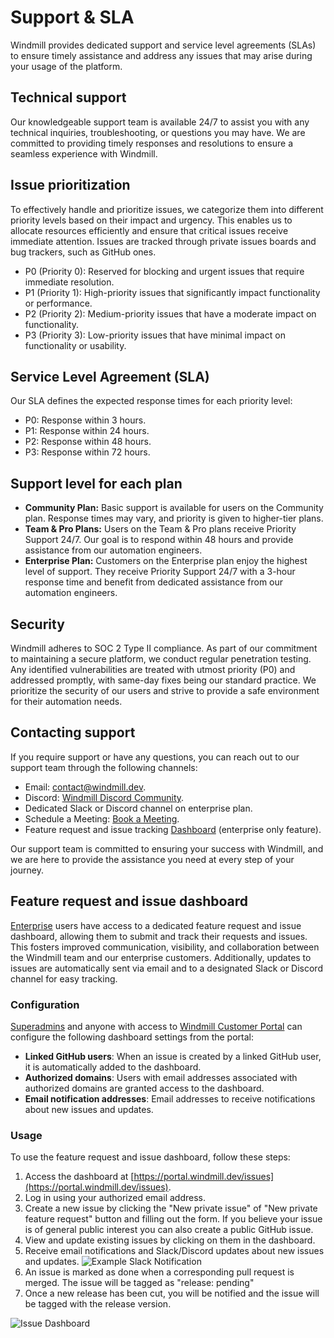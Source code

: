 
# Support & SLA

Windmill provides dedicated support and service level agreements (SLAs) to ensure timely assistance and address any issues that may arise during your usage of the platform.

## Technical support

Our knowledgeable support team is available 24/7 to assist you with any technical inquiries, troubleshooting, or questions you may have. We are committed to providing timely responses and resolutions to ensure a seamless experience with Windmill.

## Issue prioritization

To effectively handle and prioritize issues, we categorize them into different priority levels based on their impact and urgency. This enables us to allocate resources efficiently and ensure that critical issues receive immediate attention. Issues are tracked through private issues boards and bug trackers, such as GitHub ones.

- P0 (Priority 0): Reserved for blocking and urgent issues that require immediate resolution.
- P1 (Priority 1): High-priority issues that significantly impact functionality or performance.
- P2 (Priority 2): Medium-priority issues that have a moderate impact on functionality.
- P3 (Priority 3): Low-priority issues that have minimal impact on functionality or usability.

## Service Level Agreement (SLA)

Our SLA defines the expected response times for each priority level:

- P0: Response within 3 hours.
- P1: Response within 24 hours.
- P2: Response within 48 hours.
- P3: Response within 72 hours.

## Support level for each plan

- **Community Plan:** Basic support is available for users on the Community plan. Response times may vary, and priority is given to higher-tier plans.
- **Team & Pro Plans:** Users on the Team & Pro plans receive Priority Support 24/7. Our goal is to respond within 48 hours and provide assistance from our automation engineers.
- **Enterprise Plan:** Customers on the Enterprise plan enjoy the highest level of support. They receive Priority Support 24/7 with a 3-hour response time and benefit from dedicated assistance from our automation engineers.

<div className="grid grid-cols-2 gap-6 mb-4">
	<DocCard title="Pricing" description="Details on each Windmill Plan" href="/pricing" />
</div>

## Security

Windmill adheres to SOC 2 Type II compliance. As part of our commitment to maintaining a secure platform, we conduct regular penetration testing. Any identified vulnerabilities are treated with utmost priority (P0) and addressed promptly, with same-day fixes being our standard practice. We prioritize the security of our users and strive to provide a safe environment for their automation needs.

## Contacting support

If you require support or have any questions, you can reach out to our support team through the following channels:

- Email: contact@windmill.dev.
- Discord: [Windmill Discord Community](https://discord.com/invite/V7PM2YHsPB).
- Dedicated Slack or Discord channel on enterprise plan.
- Schedule a Meeting: [Book a Meeting](https://www.windmill.dev/book-demo).
- Feature request and issue tracking [Dashboard](https://portal.windmill.dev/issues) (enterprise only feature).

Our support team is committed to ensuring your success with Windmill, and we are here to provide the assistance you need at every step of your journey.

<div className="grid grid-cols-2 gap-6 mb-4">
	<DocCard
		title="Contact / Getting help"
		description="Getting stuck using Windmill? Your problem can be quickly solved and reporting it is the best way to contribute."
		href="/docs/misc/getting_help"
	/>
</div>

## Feature request and issue dashboard

[Enterprise](/pricing) users have access to a dedicated feature request and issue dashboard, allowing them to submit and track their requests and issues. This fosters improved communication, visibility, and collaboration between the Windmill team and our enterprise customers. Additionally, updates to issues are automatically sent via email and to a designated Slack or Discord channel for easy tracking.

### Configuration

[Superadmins](../../core_concepts/16_roles_and_permissions/index.mdx) and anyone with access to [Windmill Customer Portal](../7_plans_details/index.mdx#windmill-customer-portal) can configure the following dashboard settings from the portal:
- **Linked GitHub users**: When an issue is created by a linked GitHub user, it is automatically added to the dashboard.
- **Authorized domains**: Users with email addresses associated with authorized domains are granted access to the dashboard.
- **Email notification addresses**: Email addresses to receive notifications about new issues and updates.

### Usage

To use the feature request and issue dashboard, follow these steps:

1. Access the dashboard at [https://portal.windmill.dev/issues](https://portal.windmill.dev/issues).
2. Log in using your authorized email address.
3. Create a new issue by clicking the "New private issue" of "New private feature request" button and filling out the form. If you believe your issue is of general public interest you can also create a public GitHub issue.
4. View and update existing issues by clicking on them in the dashboard.
5. Receive email notifications and Slack/Discord updates about new issues and updates.
![Example Slack Notification](./example_slack_notification.png)
6. An issue is marked as done when a corresponding pull request is merged. The issue will be tagged as "release: pending"
7. Once a new release has been cut, you will be notified and the issue will be tagged with the release version.

![Issue Dashboard](./dashboard.png)

<div className="grid grid-cols-2 gap-6 mb-4">
	<DocCard
		title="Windmill Customer Portal"
		description="Follow usage, subscription, issues and feature requests."
		href="/docs/misc/plans_details#windmill-customer-portal"
	/>
</div>